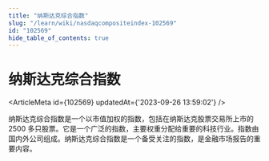 ```yaml
---
title: "纳斯达克综合指数"
slug: "/learn/wiki/nasdaqcompositeindex-102569"
id: "102569"
hide_table_of_contents: true
---
```



# 纳斯达克综合指数

<ArticleMeta id={102569} updatedAt={'2023-09-26 13:59:02'} />
<div className='border-solid border-b border-t-0 my-4 border-[var(--ifm-color-gray-300)]' />

纳斯达克综合指数是一个以市值加权的指数，包括在纳斯达克股票交易所上市的 2500 多只股票。它是一个广泛的指数，主要权重分配给重要的科技行业。指数由国内外公司组成。纳斯达克综合指数是一个备受关注的指数，是金融市场报告的重要内容。
